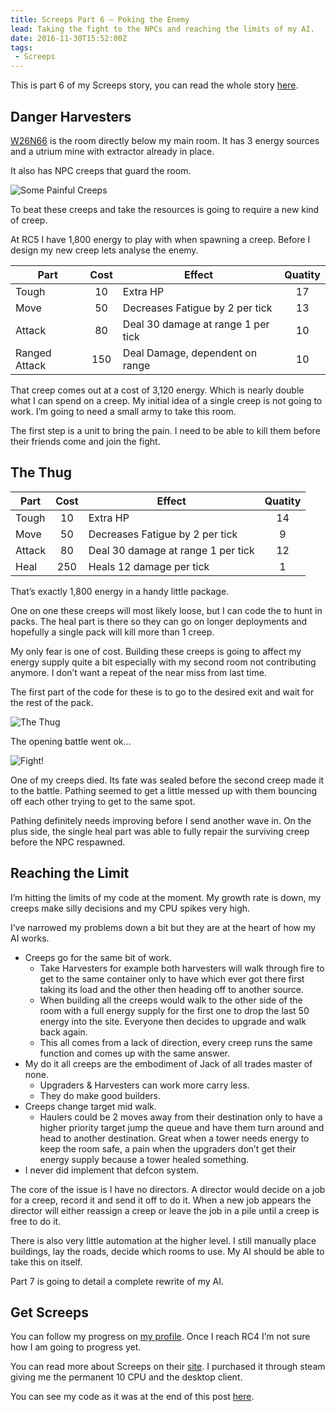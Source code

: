 ```yaml
---
title: Screeps Part 6 – Poking the Enemy
lead: Taking the fight to the NPCs and reaching the limits of my AI.
date: 2016-11-30T15:52:00Z
tags:
 - Screeps
---
```

This is part 6 of my Screeps story, you can read the whole story [here](/articles/screeps).

## Danger Harvesters

[W26N66](https://screeps.com/a/#!/room/W26N66) is the room directly below my main room. It has 3 energy sources and a utrium mine with extractor already in place.

It also has NPC creeps that guard the room.

![Some Painful Creeps](/img/posts/2016-11-30-screeps-part-6-poking-enemy/some-painful-creeps.png)

To beat these creeps and take the resources is going to require a new kind of creep.

At RC5 I have 1,800 energy to play with when spawning a creep. Before I design my new creep lets analyse the enemy.

|Part|Cost|Effect|Quatity|
|----|:--:|------|:-----:|
|Tough|10|Extra HP|17|
|Move|50 |Decreases Fatigue by 2 per tick|13|
|Attack|80|Deal 30 damage at range 1 per tick|10|
|Ranged Attack|150|Deal Damage, dependent on range|10|

That creep comes out at a cost of 3,120 energy. Which is nearly double what I can spend on a creep. My initial idea of a single creep is not going to work. I’m going to need a small army to take this room.

The first step is a unit to bring the pain. I need to be able to kill them before their friends come and join the fight.

## The Thug

|Part|Cost|Effect|Quatity|
|----|:--:|------|:-----:|
|Tough|10|Extra HP|14|
|Move|50|Decreases Fatigue by 2 per tick|9|
|Attack|80|Deal 30 damage at range 1 per tick|12|
|Heal|250|Heals 12 damage per tick|1|

That’s exactly 1,800 energy in a handy little package.

One on one these creeps will most likely loose, but I can code the to hunt in packs. The heal part is there so they can go on longer deployments and hopefully a single pack will kill more than 1 creep.

My only fear is one of cost. Building these creeps is going to affect my energy supply quite a bit especially with my second room not contributing anymore. I don’t want a repeat of the near miss from last time.

The first part of the code for these is to go to the desired exit and wait for the rest of the pack.

![The Thug](/img/posts/2016-11-30-screeps-part-6-poking-enemy/thug.png)

The opening battle went ok…

![Fight!](/img/posts/2016-11-30-screeps-part-6-poking-enemy/battle.png)

One of my creeps died. Its fate was sealed before the second creep made it to the battle. Pathing seemed to get a little messed up with them bouncing off each other trying to get to the same spot.

Pathing definitely needs improving before I send another wave in. On the plus side, the single heal part was able to fully repair the surviving creep before the NPC respawned.

## Reaching the Limit

I’m hitting the limits of my code at the moment. My growth rate is down, my creeps make silly decisions and my CPU spikes very high.

I’ve narrowed my problems down a bit but they are at the heart of how my AI works.

  - Creeps go for the same bit of work.
    - Take Harvesters for example both harvesters will walk through fire to get to the same container only to have which ever got there first taking its load and the other then heading off to another source.
    - When building all the creeps would walk to the other side of the room with a full energy supply for the first one to drop the last 50 energy into the site. Everyone then decides to upgrade and walk back again.
    - This all comes from a lack of direction, every creep runs the same function and comes up with the same answer.
  - My do it all creeps are the embodiment of Jack of all trades master of none.
    - Upgraders & Harvesters can work more carry less.
    - They do make good builders.
  - Creeps change target mid walk.
    - Haulers could be 2 moves away from their destination only to have a higher priority target jump the queue and have them turn around and head to another destination. Great when a tower needs energy to keep the room safe, a pain when the upgraders don’t get their energy supply because a tower healed something.
  - I never did implement that defcon system.

The core of the issue is I have no directors. A director would decide on a job for a creep, record it and send it off to do it. When a new job appears the director will either reassign a creep or leave the job in a pile until a creep is free to do it.

There is also very little automation at the higher level. I still manually place buildings, lay the roads, decide which rooms to use. My AI should be able to take this on itself.

Part 7 is going to detail a complete rewrite of my AI.

## Get Screeps

You can follow my progress on [my profile](https://screeps.com/a/#!/profile/Arcath). Once I reach RC4 I’m not sure how I am going to progress yet.

You can read more about Screeps on their [site](https://screeps.com/). I purchased it through steam giving me the permanent 10 CPU and the desktop client.

You can see my code as it was at the end of this post [here](https://github.com/Arcath/screeps-code/tree/09fb0457a6575056f70e282aff8cc70ecfebce4a).
